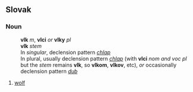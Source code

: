 == Slovak ==
=== Noun ===
:'''vlk''' ''m'', '''vlci''' ''or'' '''vlky''' ''pl''
:'''vlk''' ''stem''
:In ''singular'', declension pattern ''[[Slovak declension pattern chlap|chlap]]''
:In plural, usually declension pattern ''[[Slovak declension pattern chlap|chlap]]'' (with '''vlci''' ''nom and voc pl'' but the ''stem'' remains '''vlk''', so '''vlkom''', '''vlkov''', etc), ''or'' occasionally declension pattern ''[[Slovak declension pattern dub|dub]]''
# [[wolf]]